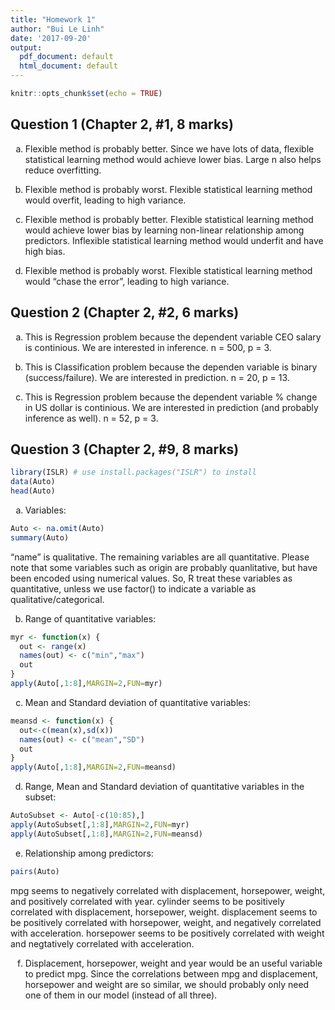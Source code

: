 ```yaml
---
title: "Homework 1"
author: "Bui Le Linh"
date: '2017-09-20'
output:
  pdf_document: default
  html_document: default
---
```


```r
knitr::opts_chunk$set(echo = TRUE)
```

## Question 1 (Chapter 2, #1, 8 marks)

(a) Flexible method is probably better. Since we have lots of data, flexible statistical learning method would achieve lower bias. Large n also helps reduce overfitting.

(b) Flexible method is probably worst. Flexible statistical learning method would overfit, leading to high variance. 

(c) Flexible method is probably better. Flexible statistical learning method would achieve lower bias by learning non-linear relationship among predictors. Inflexible statistical learning method would underfit and have high bias.

(d) Flexible method is probably worst. Flexible statistical learning method would "chase the error", leading to high variance.

## Question 2 (Chapter 2, #2, 6 marks)

(a) This is Regression problem because the dependent variable CEO salary is continious. We are interested in inference. n = 500, p = 3.

(b) This is Classification problem because the dependen variable is binary (success/failure). We are interested in prediction. n = 20, p = 13.

(c) This is Regression problem because the dependent variable % change in US dollar is continious. We are interested in prediction (and probably inference as well). n = 52, p = 3.

## Question 3 (Chapter 2, #9, 8 marks)

```r
library(ISLR) # use install.packages("ISLR") to install
data(Auto)
head(Auto)
```

(a) Variables:
```r
Auto <- na.omit(Auto)
summary(Auto)
```
"name" is qualitative. The remaining variables are all quantitative.
Please note that some variables such as origin are probably quanlitative, but have been encoded using numerical values. So, R treat these variables as quantitative, unless we use factor() to indicate a variable as qualitative/categorical.

(b) Range of quantitative variables:

```r
myr <- function(x) {
  out <- range(x)
  names(out) <- c("min","max")
  out
}
apply(Auto[,1:8],MARGIN=2,FUN=myr)
```


(c) Mean and Standard deviation of quantitative variables:

```r
meansd <- function(x) {
  out<-c(mean(x),sd(x))
  names(out) <- c("mean","SD")
  out
}
apply(Auto[,1:8],MARGIN=2,FUN=meansd)
```


(d) Range, Mean and Standard deviation of quantitative variables in the subset:

```r
AutoSubset <- Auto[-c(10:85),]
apply(AutoSubset[,1:8],MARGIN=2,FUN=myr)
apply(AutoSubset[,1:8],MARGIN=2,FUN=meansd)
```

(e) Relationship among predictors:
```r
pairs(Auto)
```
mpg seems to negatively correlated with displacement, horsepower, weight, and positively correlated with year.
cylinder seems to be positively correlated with displacement, horsepower, weight.
displacement seems to be positively correlated with horsepower, weight, and negatively correlated with acceleration.
horsepower seems to be positively correlated with weight and negtatively correlated with acceleration.

(f) Displacement, horsepower, weight and year would be an useful variable to predict mpg. Since the correlations between mpg and displacement, horsepower and weight are so similar, we should probably only need one of them in our model (instead of all three).
